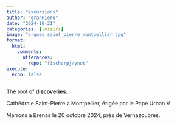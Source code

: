 ```yaml
---
title: "excursions"
author: "granPiero"
date: "2024-10-21"
categories: [loisirs]
image: "orgues_saint_pierre_montpellier.jpg"
format: 
  html:
    comments:
      utterances: 
        repo: "fischerpj/ynot"
execute:
  echo: false        
---
```


The root of **discoveries**.

Cathédrale Saint-Pierre à Montpellier, érigée par le Pape Urban V.

Marrons à Brenas le 20 octobre 2024, près de Vernazoubres.
